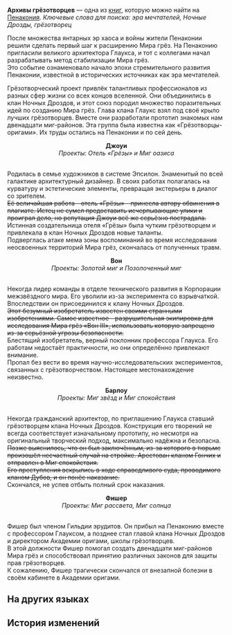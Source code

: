 {{Книга Инфобокс
|id           = 343
|Название     = Архивы грёзотворцев
|Изображение  = Item Penacony Readable 1.png
|Мир          = Пенакония
|Томов        = 1
|Автор        = <!--нужно добавить-->
|Описание     = Архив исторических данных о грёзотворцах прошлого. Правда не должна быть забыта.
|Том1         = {{tx}}
|Источник1    = {{tx|Отсутствует источник}}
|Персонажи    = 
|Фракции      = 
}}
'''Архивы грёзотворцев''' — одна из [[Книги|книг]], которую можно найти на [[Пенакония]].
<!--
==Получение==
<gallery>
Книга НАЗВАНИЕ.png|НАЗВАНИЕ
Локация НАЗВАНИЕ.png|Расположение на карте. Ближайший пространственный якорь «[[НАЗВАНИЕ]]»
</gallery>
-->
''Ключевые слова для поиска: эра мечтателей, Ночные Дрозды, грёзотворец''

После множества янтарных эр хаоса и войны жители Пенаконии решили сделать первый шаг к расширению Мира грёз. На Пенаконию пригласили великого архитектора Глаукса, и тот с коллегами начал разрабатывать метод стабилизации Мира грёз.<br />
Это событие ознаменовало начало эпохи стремительного развития Пенаконии, известной в исторических источниках как эра мечтателей.

Грёзотворческий проект привлёк талантливых профессионалов из разных сфер жизни со всех концов вселенной. Они объединились в клан Ночных Дроздов, и этот союз породил множество поразительных идей по созданию Мира грёз. Глава клана Глаукс взял под своё крыло лучших грёзотворцев. Вместе они разработали прототип знакомых нам двенадцати миг-районов. Эта группа была известна как «Грёзотворцы-оригами». Их труды остались на Пенаконии и по сей день.


<div align="center">'''Джоуи'''<br />
''Проекты: Отель «Грёзы» и Миг оазиса''</div><br />Родилась в семье художников в системе Эпсилон. Знаменитый по всей галактике архитектурный дизайнер. В своих работах полагалась на курватуру и эстетические элементы, превращая экстерьеры в диалог со зрителем.<br /><s>Её величайшая работа - отель «Грёзы» - принесла автору обвинения в плагиате. Истец не сумел предоставить исчерпывающие улики и проиграл дело, но репутация Джоуи всё же серьёзно пострадала.</s><br />Истинная создательница отеля «Грёзы» была чутким грёзотворцем и привлекала в клан Ночных Дроздов новые таланты.<br />
Подверглась атаке мема зоны воспоминаний во время исследования неосвоенных территорий Мира грёз, скончалась от полученных травм.


<div align="center">'''Вон'''<br />
''Проекты: Золотой миг и Позолоченный миг ''</div><br />Некогда лидер команды в отделе технического развития в Корпорации межзвёздного мира. Его уволили из-за эксперимента со взрывчаткой. Впоследствии он присоединился к клану Ночных Дроздов.<br /><s>Этот безумный изобретатель известен своими странными изобретениями. Самое известное - разрушительная экипировка для исследования Мира грёз «Вон III», использовать которую запрещено из-за серьёзной угрозы безопасности.</s><br />Блестящий изобретатель, верный поклонник профессора Глаукса. Его работам недостаёт практичности, но они определённо привлекают внимание.<br />
Пропал без вести во время научно-исследовательских экспериментов, связанных с грёзотворчеством. Настоящее местонахождение неизвестно.


<div align="center">'''Барлоу'''<br />
''Проекты: Миг звёзд и Миг спокойствия''</div><br />Некогда гражданский архитектор, по приглашению Глаукса ставший грёзотворцем клана Ночных Дроздов. Конструкция его творений не всегда соответствует изначальному прототипу, но несмотря на оригинальный творческий подход, максимально надёжна и безопасна.<br /><s>Позже выяснилось, что он был заключённым, из-за которого в тюрьме произошёл несчастный случай на стройке. Арестован кланом Гончих и отправлен в Миг спокойствия.</s><br /><s>Его преступления вскрылись в ходе справедливого суда, проводимого кланом Дубов, и он понёс наказание.</s><br />Скончался, не успев отбыть полный срок наказания.


<div align="center">'''Фишер'''<br />
''Проекты: Миг рассвета, Миг солнца''</div><br />Фишер был членом Гильдии эрудитов. Он прибыл на Пенаконию вместе с профессором Глауксом, а позднее стал главой клана Ночных Дроздов и директором Академии оригами, школы грёзотворцев.<br />
В этой должности Фишер помогал создать двенадцати миг-районов Мира грёз и способствовал принятию различных законов для защиты прав грёзотворцев.<br />
К сожалению, Фишер трагически скончался от внезапной болезни в своём кабинете в Академии оригами.

==На других языках==
{{На других языках
|en   = ''The Dreamweaver Archives''
|zhs  = 《筑梦师档案记录》
|zht  = 《築夢師檔案紀錄》
|ja   = 『ドリームメーカーアーカイブ』
|ko   = ≪꿈 건축가 아카이브≫
|es   = «Los archivos del Soñador»
|fr   = ''Journal d'un Tisserêve''
|ru   = Архивы грёзотворцев
|th   = "บันทึกเอกสารนักสร้างฝัน"
|vi   = Ghi Chép Về Kiến Trúc Sư Xây Mộng
|de   = „Das Traumwerker-Archiv“
|id   = "Arsip Pembangun Mimpi"
|pt   = "Os Arquivos dos Tece-Sonhos"
}}

==История изменений==
{{История изменений|2.7}}